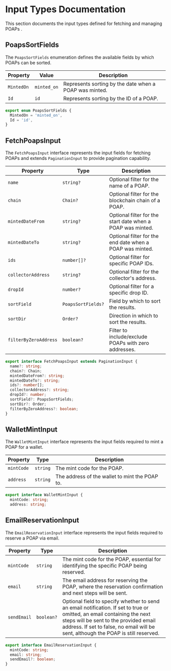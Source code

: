 # Input Types Documentation

This section documents the input types defined for fetching and managing POAPs .

## PoapsSortFields

The `PoapsSortFields` enumeration defines the available fields by which POAPs can be sorted.

| Property   | Value       | Description                                            |
| ---------- | ----------- | ------------------------------------------------------ |
| `MintedOn` | `minted_on` | Represents sorting by the date when a POAP was minted. |
| `Id`       | `id`        | Represents sorting by the ID of a POAP.                |

```typescript
export enum PoapsSortFields {
  MintedOn = 'minted_on',
  Id = 'id',
}
```

## FetchPoapsInput

The `FetchPoapsInput` interface represents the input fields for fetching POAPs and extends `PaginationInput` to provide pagination capability.

| Property              | Type               | Description                                                |
| --------------------- | ------------------ | ---------------------------------------------------------- |
| `name`                | `string?`          | Optional filter for the name of a POAP.                    |
| `chain`               | `Chain?`           | Optional filter for the blockchain chain of a POAP.        |
| `mintedDateFrom`      | `string?`          | Optional filter for the start date when a POAP was minted. |
| `mintedDateTo`        | `string?`          | Optional filter for the end date when a POAP was minted.   |
| `ids`                 | `number[]?`        | Optional filter for specific POAP IDs.                     |
| `collectorAddress`    | `string?`          | Optional filter for the collector's address.               |
| `dropId`              | `number?`          | Optional filter for a specific drop ID.                    |
| `sortField`           | `PoapsSortFields?` | Field by which to sort the results.                        |
| `sortDir`             | `Order?`           | Direction in which to sort the results.                    |
| `filterByZeroAddress` | `boolean?`         | Filter to include/exclude POAPs with zero addresses.       |

```typescript
export interface FetchPoapsInput extends PaginationInput {
  name?: string;
  chain?: Chain;
  mintedDateFrom?: string;
  mintedDateTo?: string;
  ids?: number[];
  collectorAddress?: string;
  dropId?: number;
  sortField?: PoapsSortFields;
  sortDir?: Order;
  filterByZeroAddress?: boolean;
}
```

## WalletMintInput

The `WalletMintInput` interface represents the input fields required to mint a POAP for a wallet.

| Property   | Type     | Description                                    |
| ---------- | -------- | ---------------------------------------------- |
| `mintCode` | `string` | The mint code for the POAP.                    |
| `address`  | `string` | The address of the wallet to mint the POAP to. |

```typescript
export interface WalletMintInput {
  mintCode: string;
  address: string;
```

## EmailReservationInput

The `EmailReservationInput` interface represents the input fields required to reserve a POAP via email.

| Property    | Type       | Description                                                      |
| ----------- | ---------- | ---------------------------------------------------------------- |
| `mintCode`  | `string`   | The mint code for the POAP, essential for identifying the specific POAP being reserved. |
| `email`     | `string`   | The email address for reserving the POAP, where the reservation confirmation and next steps will be sent. |
| `sendEmail` | `boolean?` | Optional field to specify whether to send an email notification. If set to true or omitted, an email containing the next steps will be sent to the provided email address. If set to false, no email will be sent, although the POAP is still reserved. |

```typescript
export interface EmailReservationInput {
  mintCode: string;
  email: string;
  sendEmail?: boolean;
}
```
